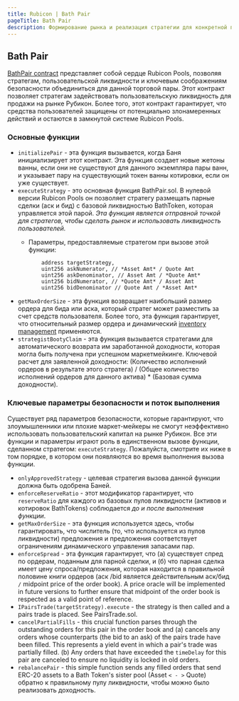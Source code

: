 ```yaml
---
title: Rubicon | Bath Pair
pageTitle: Bath Pair
description: Формирование рынка и реализация стратегии для конкретной пары
---
```


## Bath Pair

[BathPair contract](https://github.com/RubiconDeFi/rubicon\_protocol/blob/master/contracts/rubiconPools/BathPair.sol) представляет собой сердце Rubicon Pools, позволяя стратегам, пользовательской ликвидности и ключевым соображениям безопасности объединиться для данной торговой пары. Этот контракт позволяет стратегам задействовать пользовательскую ликвидность для продажи на рынке Рубикон. Более того, этот контракт гарантирует, что средства пользователей защищены от потенциально злонамеренных действий и остаются в замкнутой системе Rubicon Pools.

### Основные функции

* `initializePair` - эта функция вызывается, когда Баня инициализирует этот контракт. Эта функция создает новые жетоны ванны, если они не существуют для данного экземпляра пары ванн, и указывает пару на существующий токен ванны котировки, если он уже существует.
* `executeStrategy` - это основная функция BathPair.sol. В нулевой версии Rubicon Pools он позволяет стратегу размещать парные сделки (аск и бид) с базовой ликвидностью BathToken, которая управляется этой парой. _Эта функция является отправной точкой для стратегов, чтобы сделать рынок и использовать ликвидность пользователей._
  * Параметры, предоставляемые стратегом при вызове этой функции:

      ```
          address targetStrategy,
          uint256 askNumerator, // *Asset Amt* / Quote Amt
          uint256 askDenominator, // Asset Amt / *Quote Amt*
          uint256 bidNumerator, // *Quote Amt* / Asset Amt
          uint256 bidDenominator // Quote Amt / *Asset Amt*
      ```
* `getMaxOrderSize` - эта функция возвращает наибольший размер ордера для бида или аска, который стратег может разместить за счет средств пользователя. Более того, эта функция гарантирует, что относительный размер ордера и динамический [inventory management](/docs/protocol/rubicon-pools/rubicon-pools#constraints-and-risk-parameters) применяются.
* `strategistBootyClaim` - эта функция вызывается стратегами для автоматического возврата им заработанной доходности, которая могла быть получена при успешном маркетмейкинге. Ключевой расчет для заявленной доходности: (Количество исполнений ордеров в результате этого стратега) / (Общее количество исполнений ордеров для данного актива) \* (Базовая сумма доходности).

### Ключевые параметры безопасности и поток выполнения

Существует ряд параметров безопасности, которые гарантируют, что злоумышленники или плохие маркет-мейкеры не смогут неэффективно использовать пользовательский капитал на рынке Рубикон. Все эти функции и параметры играют роль в единственном вызове функции, сделанном стратегом: `executeStrategy`. Пожалуйста, смотрите их ниже в том порядке, в котором они появляются во время выполнения вызова функции.

* `onlyApprovedStrategy` - целевая стратегия вызова данной функции должна быть одобрена Баней.
* `enforceReserveRatio` - этот модификатор гарантирует, что `reserveRatio` для каждого из базовых пулов ликвидности (активов и котировок BathTokens) соблюдается _до и после выполнения функции_.
* `getMaxOrderSize` - эта функция используется здесь, чтобы гарантировать, что числитель (то, что используется из пулов ликвидности) предложения и предложения соответствует ограничениям динамического управления запасами пар.
* `enforceSpread` - эта функция гарантирует, что (а) существует спред по ордерам, поданным для парной сделки, и (б) что парная сделка имеет цену спроса/предложения, которая находится в правильной половине книги ордеров (аск /bid является действительным аск/бид `/` midpoint price of the order book). A price oracle will be implemented in future versions to further ensure that midpoint of the order book is respected as a valid point of reference.
* `IPairsTrade(targetStrategy).execute` - the strategy is then called and a pairs trade is placed. See PairsTrade.sol.
* `cancelPartialFills` - this crucial function parses through the outstanding orders for this pair in the order book and (a) cancels any orders whose counterparts (the bid to an ask) of the pairs trade have been filled. This represents a yield event in which a pair's trade was partially filled. (b) Any orders that have exceeded the `timeDelay` for this pair are canceled to ensure no liquidity is locked in old orders.
* `rebalancePair` - this simple function sends any filled orders that send ERC-20 assets to a Bath Token's sister pool (Asset `< - >` Quote) обратно к правильному пулу ликвидности, чтобы можно было реализовать доходность.